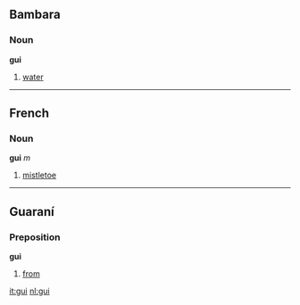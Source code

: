 {{See|GUI}}

==Bambara==
===Noun===
'''gui'''

# [[water]]

----
==French==
===Noun===
'''gui''' ''m''

#[[mistletoe]]

----
==Guaraní==
===Preposition===
'''gui'''

#[[from]]

[[it:gui]]
[[nl:gui]]